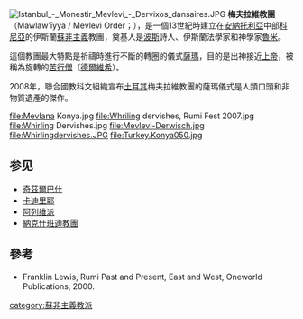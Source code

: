 [[File:Istanbul_-_Monestir_Mevlevi_-_Dervixos_dansaires.JPG|thumb]]
{{commons|Category:Mevlevi order}}
'''梅夫拉維教團'''（Mawlaw'īyya / Mevlevi Order；{{lang-fa|طریقت مولویه}}），是一個13世紀時建立在[[安納托利亞|安納托利亞]]中部[[科尼亞|科尼亞]]的伊斯蘭[[蘇非主義|蘇非主義]]教團，奠基人是[[波斯|波斯]]詩人、伊斯蘭法學家和神學家[[魯米|魯米]]。

這個教團最大特點是祈禱時進行不斷的轉圈的儀式[[薩瑪_(蘇非主義)|薩瑪]]，目的是出神接近[[上帝|上帝]]，被稱為旋轉的[[苦行僧|苦行僧]]（[[德爾維希|德爾維希]]）。

2008年，聯合國教科文組織宣布[[土耳其|土耳其]]梅夫拉維教團的薩瑪儀式是人類口頭和非物質遺產的傑作。
<gallery>
file:Mevlana Konya.jpg
file:Whriling dervishes, Rumi Fest 2007.jpg
file:Whirling Dervishes.jpg
file:Mevlevi-Derwisch.jpg
file:Whirlingdervishes.JPG
file:Turkey.Konya050.jpg
</gallery>

==参见==
* [[奇茲爾巴什|奇茲爾巴什]]
* [[卡迪里耶|卡迪里耶]]
* [[阿列维派|阿列维派]] 
* [[納克什班迪教團|納克什班迪教團]]

==參考==
*Franklin Lewis, Rumi Past and Present, East and West, Oneworld Publications, 2000. 

{{Authority control}}
[[category:蘇非主義教派|category:蘇非主義教派]]